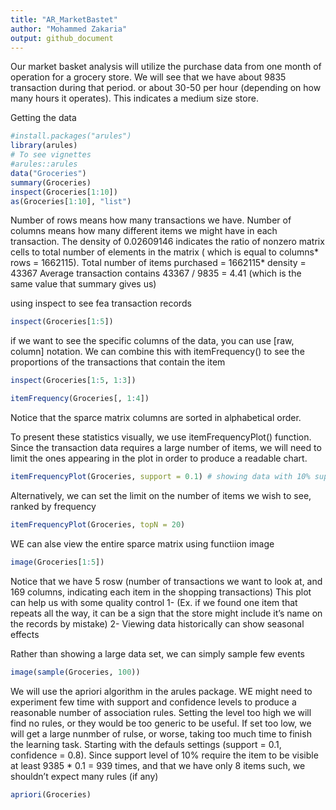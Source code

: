 ```yaml
---
title: "AR_MarketBastet"
author: "Mohammed Zakaria"
output: github_document
---
```


Our market basket analysis will utilize the purchase data from one month of operation for a grocery store. We will see that we have about 9835 transaction during that period. or about 30-50 per hour (depending on how many hours it operates). This indicates a medium size store. 


Getting the data

```r
#install.packages("arules")
library(arules)
# To see vignettes
#arules::arules
data("Groceries")
summary(Groceries)
inspect(Groceries[1:10])
as(Groceries[1:10], "list")
```


Number of rows means how many transactions we have. Number of columns means how many different items we might have in each transaction. The density of 0.02609146 indicates the ratio of nonzero matrix cells to total number of elements in the matrix ( which is equal to columns* rows = 1662115).
Total number of items purchased = 1662115* density = 43367
Average transaction contains 43367 / 9835 = 4.41 (which is the same value that summary gives us)

using inspect to see fea transaction records

```r
inspect(Groceries[1:5])
```

if we want to see the specific columns of the data, you can use [raw, column] notation. We can combine this with itemFrequency() to see the proportions of the transactions that contain the item

```r
inspect(Groceries[1:5, 1:3])
```

```r
itemFrequency(Groceries[, 1:4])
```

Notice that the sparce matrix columns are sorted in alphabetical order.


To present these statistics visually, we use itemFrequencyPlot() function. Since the transaction data requires a large number of items, we will need to limit the ones appearing in the plot in order to produce a readable chart.

```r
itemFrequencyPlot(Groceries, support = 0.1) # showing data with 10% support at least


```

Alternatively, we can set the limit on the number of items we wish to see, ranked by frequency

```r
itemFrequencyPlot(Groceries, topN = 20)
```

WE can alse view the entire sparce matrix using functiion image

```r
image(Groceries[1:5])
```

Notice that we have 5 rosw (number of transactions we want to look at, and 169 columns, indicating each item in the shopping transactions) This plot can help us with some quality control
1- (Ex. if we found one item that repeats all the way, it can be a sign that the store might include it's name on the records by mistake)
2- Viewing data historically can show seasonal effects

Rather than showing a large data set, we can simply sample few events 
```r
image(sample(Groceries, 100))
```


We will use the apriori algorithm in the arules package. WE might need to experiment few time with support and confidence levels to produce a reasonable number of association rules. Setting the level too high we will find no rules, or they would be too generic to be useful. If set too low, we will get a large nunmber of rulse, or worse, taking too much time to finish the learning task. Starting with the defauls settings (support = 0.1, confidence = 0.8). Since support level of 10% require the item to be visible at least 9385 * 0.1 = 939 times, and that we have only 8 items such, we shouldn't expect many rules (if any)

```r
apriori(Groceries)
```

